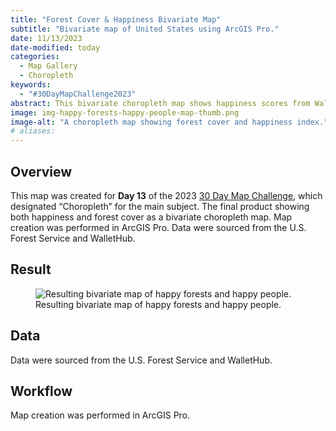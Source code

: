 ```yaml
---
title: "Forest Cover & Happiness Bivariate Map"
subtitle: "Bivariate map of United States using ArcGIS Pro."
date: 11/13/2023
date-modified: today
categories:
  - Map Gallery
  - Choropleth
keywords:
  - "#30DayMapChallenge2023"
abstract: This bivariate choropleth map shows happiness scores from WalletHub and forest cover values from the U.S. Forest Service for each U.S. state. This creative project was produced for the 2023 30-day map challenge.
image: img-happy-forests-happy-people-map-thumb.png
image-alt: "A choropleth map showing forest cover and happiness index."
# aliases:
---
```


## Overview

This map was created for **Day 13** of the 2023 [30 Day Map Challenge](https://30daymapchallenge.com/), which designated "Choropleth" for the main subject. The final product showing both happiness and forest cover as a bivariate choropleth map. Map creation was performed in ArcGIS Pro. Data were sourced from the U.S. Forest Service and WalletHub.

:::{.panel-tabset}

## Result

![Resulting bivariate map of happy forests and happy people.](img-happy-forests-happy-people-map.png)

## Data

Data were sourced from the U.S. Forest Service and WalletHub.

## Workflow

Map creation was performed in ArcGIS Pro.

:::